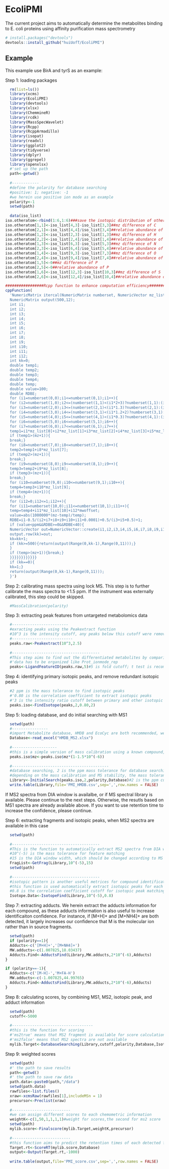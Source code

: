# EcoliPMI

<!-- badges: start -->
<!-- badges: end -->

The current project aims to automatically determine the metabolites binding to E. coli proteins using affinity purification mass spectrometry

``` r
# install.packages("devtools")
devtools::install_github("huiUofT/EcoliPMI")
```
## Example

This example use BirA and tyrS as an example:

Step 1: loading packages
```r
  rm(list=ls())
  library(xcms)
  library(EcoliPMI)
  library(devtools)
  library(xlsx)
  library(ChemmineR)
  library(rcdk)
  library(MassSpecWavelet)
  library(Rcpp)
  library(RcppArmadillo)
  library(isopat)
  library(readxl)
  library(ggplot2)
  library(tidyverse)
  library(dplyr)
  library(ggrepel)
  library(openxlsx)
  #'set up the path
  path<-getwd()
  
  #------------
  #define the polarity for database searching
  #positive: 1; negative: -1
  #we herein use positive ion mode as an example
  polarity<-1
  setwd(path)
  
  data(iso_list)
iso.otheratom<-rbind(1:6,1:6)###save the isotopic distribution of other atoms
iso.otheratom[1,1]<-iso_list[4,3]-iso_list[3,3]##mz difference of C
iso.otheratom[2,1]<-iso_list[4,4]/iso_list[3,4]##relative abundance of C
iso.otheratom[1,2]<-iso_list[2,3]-iso_list[1,3]##mz difference of H
iso.otheratom[2,2]<-iso_list[2,4]/iso_list[1,4]##relative abundance of H
iso.otheratom[1,3]<-iso_list[6,3]-iso_list[5,3]##mz difference of N
iso.otheratom[2,3]<-iso_list[6,4]/iso_list[5,4]##relative abundance of N
iso.otheratom[1,4]<-iso_list[9,3]-iso_list[7,3]##mz difference of O
iso.otheratom[2,4]<-iso_list[9,4]/iso_list[7,4]##relative abundance of O
iso.otheratom[1,5]<-0##mz difference of P
iso.otheratom[2,5]<-0##relative abundance of P
iso.otheratom[1,6]<-iso_list[12,3]-iso_list[10,3]##mz difference of S
iso.otheratom[2,6]<-iso_list[12,4]/iso_list[10,4]##relative abundance of S

#################Rcpp function to enhance computation efficiency###############
cppFunction(
  'NumericMatrix itercal(NumericMatrix numberset, NumericVector mz_list,double ppm, double mz, double mwoffset){
  NumericMatrix output(500,12);
  int i1;
  int i2;
  int i3;
  int i4;
  int i5;
  int i6;
  int i7;
  int i8;
  int i9;
  int i10;
  int i11;
  int i12; 
  int kk=0;
  double temp1;
  double temp2;
  double temp3;
  double temp4;
  double temp;
  double value=100;
  double RDBE;
  for (i1=numberset(0,0);i1<=numberset(0,1);i1++){
  for (i2=numberset(1,0);i2<=(numberset(1,1)<(i1*2+3)?numberset(1,1):(i1*2+3));i2++){
  for (i3=numberset(2,0);i3<=(numberset(2,1)<(i1*1.3)?numberset(2,1):(i1*1.3));i3++){
  for (i4=numberset(3,0);i4<=(numberset(3,1)<(i1*1.2+2)?numberset(3,1):(i1*1.2+2));i4++){
  for (i5=numberset(4,0);i5<=(numberset(4,1)<(i1*0.3)?numberset(4,1):(i1*0.3));i5++){
  for (i6=numberset(5,0);i6<=numberset(5,1);i6++){
  for (i7=numberset(6,0);i7<=numberset(6,1);i7++){
  temp1=i1*mz_list[0]+i2*mz_list[1]+i3*mz_list[2]+i4*mz_list[3]+i5*mz_list[4]+i6*mz_list[5]+i7*mz_list[6];
  if (temp1>(mz+1)){
  break;}
  for (i8=numberset(7,0);i8<=numberset(7,1);i8++){
  temp2=temp1+i8*mz_list[7];
  if (temp2>(mz+1)){
  break;}
  for (i9=numberset(8,0);i9<=numberset(8,1);i9++){
  temp3=temp2+i9*mz_list[8];
  if (temp3>(mz+1)){
  break;}
  for (i10=numberset(9,0);i10<=numberset(9,1);i10++){
  temp4=temp3+i10*mz_list[9];
  if (temp4>(mz+1)){
  break;}
  for (i12=0;i12<=1;i12++){
  for (i11=numberset(10,0);i11<=numberset(10,1);i11++){
  temp=temp4+i11*mz_list[10]+i12*mwoffset;
  value=abs(1000000*(mz-temp)/temp);
  RDBE=i1-0.5/(i2+i7+i8+i9+i10+i11+0.0001)+0.5/(i3+i5+0.5)+1;
  if (value<ppm&&RDBE>=0&&RDBE<40){
  NumericVector out=NumericVector::create(i1,i2,i3,i4,i5,i6,i7,i8,i9,i10,i11,value);
  output.row(kk)=out;
  kk=kk+1;
  if (kk>=500){return(output(Range(0,kk-1),Range(0,11)));}
  }
  if (temp>(mz+1)){break;}
  }}}}}}}}}}}}
  if (kk==0){
  kk=1;}
  return(output(Range(0,kk-1),Range(0,11)));
  }')
```

Step 2: calibrating mass spectra using lock MS. This step is to further calibrate the mass spectra to <1.5 ppm. If the instrument was externally calibrated, this step could be skipped.
```r
  #MassCalibration(polarity)
```

Step 3: extracting peak features from untargeted metabolomics data
```r
  #-------------------------
  #exracting peaks using the Peakextract function
  #10^3 is the intensity cutoff, any peaks below this cutoff were removed as they   are close to instrument detection limits
  #---------------------------
  peaks.raw<-Peakextract(10^3,2.5)
  
  #---------------------------------------
  #This step aims to find out the differentiated metabolites by comparing against other proteins from the same batch
  #'data has to be organized like Prot_ionmode_rep
  peaks<-LigandFeatureID(peaks.raw,5)#5 is fold cutoff; t test is recommended for 3 replicates; Zscore is recommended for 2 replicates.
```
Step 4: identifying primary isotopic peaks, and remove redundant isotopic peaks
```r
  #2 ppm is the mass tolerance to find isotopic peaks
  #'0.80 is the correlation coefficient to extract isotopic peaks
  #'3 is the intensity ratio cutoff between primary and other isotopic peaks
  peaks.iso<-FindIsotope(peaks,2,0.80,2)
```
Step 5: loading database, and do initial searching with MS1
```r
  setwd(path)
  #----------------
  #import Metabolite database, HMDB and EcoCyc are both recommended, we herein use HMDB database as an example; for E. coli, it would the best to use the EcoCyc database to exclude unrelevant metabolites
  Database<-read_excel("HMDB_MS2.xlsx")
  
  #--------------------
  #this is a simple version of mass calibration using a known compound, we assume   that the mass shift is consistent across the whole mass range which is typically   true in positive ion mode
  peaks.iso$mz<-peaks.iso$mz*(1-1.5*10^(-6))
  
  #-------------------------------------------
  #database searching, 2 is the ppm mass tolerance for database searching
  #depending on the mass calibration and MS stability, the mass tolerance number    should be revisited accordingly
  Library<-InitialSearch(peaks.iso,2,polarity,Database)#2 is the ppm cutoff
  write.table(Library,file='PMI_HMDB.csv',sep=',',row.names = FALSE)
```
If MS2 spectra from DIA window is availalbe, or if MS spectral library is available. Please continue to the next steps. Otherwise, the resutls based on MS1 spectra are already available above.
If you want to use retention time to increase the confidence, please continue.


Step 6: extracting fragments and isotopic peaks, when MS2 spectra are available in this case
```r
  setwd(path)
  
  #---------------------------------------
  #This is the function to automatically extract MS2 spectra from DIA window for    each compound   feature. Whenever MS2 spectra is availalbe, it is always preferred to increase the confidence of compound identification
  #10^(-5) is the mass tolerance for feature matching
  #15 is the DIA window width, which should be changed according to MS settings
  FragList<-GetFrag(Library,10^(-5),15)
  setwd(path)
  
  #---------------------------------------
  #isotopic pattern is another useful metrices for compound identification
  #this function is used automatically extract isotopic peaks for each compound     feature
  #0.8 is the correlation coefficient cutoff for isotopic peak matching
  Isotope.Data<-IsotopeFind(Library,10^(-5),0.8)
```
Step 7: extracting adducts. We herein extract the adducts information for each compound, as these adducts information is also useful to increase identificaiton confidence. For instance, if [M+H]+ and [M+NH4]+ are both detected, it largely increases our confidence that M is the molecular ion rather than in source fragments.
```r
  setwd(path)
  if (polarity==1){
  Adducts<-c('[M+H]+','[M+NH4]+')
  MW.adducts<-c(1.007825,18.03437)
  Adducts.Find<-AdductsFind(Library,MW.adducts,2*10^(-6),Adducts)
}

if (polarity==-1){
  Adducts<-c('[M-H]-','M+FA-H')
  MW.adducts<-c(-1.007825,44.99765)
  Adducts.Find<-AdductsFind(Library,MW.adducts,2*10^(-6),Adducts)
}
```
Step 8: calculating scores, by combining MS1, MS2, isotopic peak, and adduct information
```r
  setwd(path)
  cutoff<-5000
  
  #------------------------------------
  #this is the function for scoring
  #'ms2true' means that MS2 fragment is available for score calculation
  #'ms2false' means that MS2 spectra are not available
  mylib.Target<-DatabaseSearching(Library,cutoff,polarity,Database,Isotope.Data,FragList,iso_list,'ms2true')
```
Step 9: weighted scores
```r
  setwd(path)
  #' the path to save results
  path<-getwd()
  #' the path to save raw data
  path.data<-paste0(path,"/data")
  setwd(path.data)
  rawfiles<-list.files()
  xraw<-xcmsRaw(rawfiles[1],includeMSn = 1)
  precursor<-Preclist(xraw)
  
  #--------------------------
  #we can assign different scores to each chemometric information
  weightK<-c(1,50,1,1,1,1)#weight for scores,the second for ms2 score
  setwd(path)
  mylib.score<-Finalscore(mylib.Target,weightK,precursor)
  
  #--------------------------
  #this function aims to predict the retention times of each detected feature
  Target.rt<-ScoreRT(mylib.score,Database)
  output<-Output(Target.rt,-1000)
  
  write.table(output,file='PMI_score.csv',sep=',',row.names = FALSE)
 ``` 
